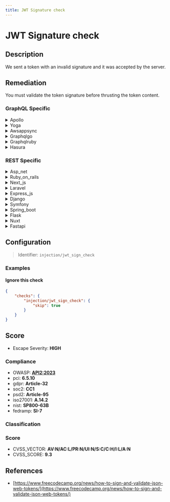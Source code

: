 ```yaml
---
title: JWT Signature check
---
```


# JWT Signature check

## Description

We sent a token with an invalid signature and it was accepted by the server.


## Remediation

You must validate the token signature before thrusting the token content.



### GraphQL Specific

<details>
    <summary>Apollo</summary>

Ensure that the Apollo server implementation properly validates JWT signatures by using a robust library like `jsonwebtoken` with a secure, secret key or public/private key pair. Always verify the signature before trusting the payload of the token.

</details>

<details>
    <summary>Yoga</summary>

Ensure that the Yoga framework engine is configured to validate JWT signatures properly. Use a secure library for JWT processing and make sure that it checks the signature against the expected algorithm and secret or public key. Do not allow the algorithm to be specified in the header of the JWT. Keep your signing keys secure and rotate them periodically.

</details>

<details>
    <summary>Awsappsync</summary>

Ensure that the JWT signature is verified against a strong, trusted public key or secret. In AWS AppSync, configure the resolvers to use AWS Lambda functions or Amazon Cognito User Pools, which automatically handle the JWT signature verification. Avoid using simple token validation that only decodes the token without signature verification. Implement proper error handling to reject requests with invalid or expired JWTs.

</details>

<details>
    <summary>Graphqlgo</summary>

Ensure that the JWT (JSON Web Token) signature is verified for each request to prevent unauthorized access. Implement a middleware in the GraphQL Go framework that checks the signature against the secret or public key before processing any query or mutation. This will help in mitigating risks associated with token tampering and replay attacks. Use a well-maintained library that conforms to the JWT specification (RFC 7519) for signature verification and token handling.

</details>

<details>
    <summary>Graphqlruby</summary>

Ensure that JWT tokens are validated properly by checking the signature with a secure algorithm. Use a well-maintained library for JWT handling that supports the necessary validation features. Configure the GraphQL Ruby framework to require signature verification for all JWTs, and reject any tokens with invalid signatures. Regularly update the library to incorporate security fixes and improvements.

</details>

<details>
    <summary>Hasura</summary>

Ensure that the Hasura engine is configured to validate JWT signatures with the correct algorithm and secret or public key. Update the 'HASURA_GRAPHQL_JWT_SECRET' environment variable with the appropriate JSON object containing the 'type', 'key', or 'jwk_url', depending on your setup. Regularly rotate secrets and use strong, asymmetric keys for production environments.

</details>


### REST Specific

<details>
    <summary>Asp_net</summary>

Ensure that the ASP.NET application validates JWT signatures using a secure library. Configure the JWT middleware to use a strong algorithm like RS256 and verify the signature against a trusted public key or secret. Reject any tokens with invalid signatures immediately.

</details>

<details>
    <summary>Ruby_on_rails</summary>

Ensure that the JWT library in use is configured to validate the signature of the token against a known and trusted secret or public key. In Ruby on Rails, use a well-maintained JWT gem like 'jwt' and explicitly verify the signature in the authentication process. Avoid using 'none' as an algorithm, and do not trust user input for the key or algorithm used for verification.

</details>

<details>
    <summary>Next_js</summary>

Ensure that the JWT library used in the Next.js application is configured to validate the signature of the token against a strong, private key that is securely managed. Implement proper error handling to reject any tokens with invalid signatures, and regularly rotate the signing key as a security best practice.

</details>

<details>
    <summary>Laravel</summary>

Ensure that the JWT library in Laravel is configured to validate the signature of the token against a secure server-side secret or private key. Use the built-in Laravel authentication guards or a reputable JWT package that adheres to the latest security standards for token verification. Regularly update the JWT library to incorporate security fixes and improvements.

</details>

<details>
    <summary>Express_js</summary>

Ensure that the Express.js application properly validates JWT signatures by using a robust library like jsonwebtoken. Configure it to verify the signature with the correct secret or public key, and reject any tokens with invalid signatures before processing any requests.

</details>

<details>
    <summary>Django</summary>

Ensure that the Django application is configured to validate JWT signatures using a secure algorithm like HS256, RS256, or ES256. Use a reputable JWT library that provides signature verification and configure it to reject tokens with invalid signatures. Regularly update the library to incorporate security fixes and improvements.

</details>

<details>
    <summary>Symfony</summary>

Ensure that the JWT library in Symfony is configured to validate the signature of the token against a secure server-side secret or private key. Reject any tokens with invalid signatures immediately.

</details>

<details>
    <summary>Spring_boot</summary>

Ensure that the Spring Boot application is configured to validate JWT signatures correctly. Use a reliable JWT library, such as `java-jwt` or `spring-security-oauth2`, and configure it to verify the signature with the appropriate public key or secret. Do not allow tokens with none algorithm, and ensure that the algorithm specified in the JWT header is expected and supported by your application. Regularly rotate keys and secrets, and handle exceptions properly to prevent unauthorized access.

</details>

<details>
    <summary>Flask</summary>

Ensure that the Flask application is configured to validate JWT signatures properly. Use a reputable library like PyJWT and set it to verify the signature with the appropriate secret or public key. Do not allow the 'none' algorithm, and ensure that the algorithm used to verify the token matches the one used to sign it. Regularly rotate your secret keys and handle exceptions to reject any tokens with invalid signatures.

</details>

<details>
    <summary>Nuxt</summary>

Ensure that the server properly validates JWT signatures by using a secure library and rejecting tokens with invalid signatures. In Nuxt.js, use the `jsonwebtoken` or a similar trusted library to verify the token's signature before accepting it for authentication or authorization purposes.

</details>

<details>
    <summary>Fastapi</summary>

Ensure that the FastAPI application is configured to validate JWT signatures against a strong, secret key or public key. Use a reputable JWT library and do not disable signature checks. Regularly rotate keys and audit the security of the token generation and validation process.

</details>

## Configuration

> Identifier: `injection/jwt_sign_check`



### Examples



#### Ignore this check

```json
{
    "checks": {
        "injection/jwt_sign_check": {
            "skip": true
        }
    }
}
```




## Score

- Escape Severity: **<span className="high-severity">HIGH</span>**

### Compliance

- OWASP: **[API2:2023](https://github.com/OWASP/API-Security/blob/master/editions/2023/en/0xa2-broken-authentication.md)**
- pci: **6.5.10**
- gdpr: **Article-32**
- soc2: **CC1**
- psd2: **Article-95**
- iso27001: **A.14.2**
- nist: **SP800-63B**
- fedramp: **SI-7**

### Classification






### Score

- CVSS_VECTOR: **AV:N/AC:L/PR:N/UI:N/S:C/C:H/I:L/A:N**
- CVSS_SCORE: **9.3**

## References

- [https://www.freecodecamp.org/news/how-to-sign-and-validate-json-web-tokens/](https://www.freecodecamp.org/news/how-to-sign-and-validate-json-web-tokens/)
  